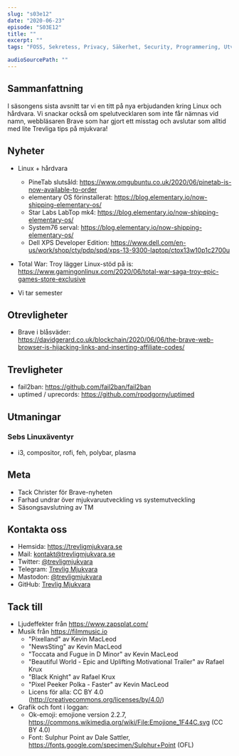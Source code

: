 ```yaml
---
slug: "s03e12"
date: "2020-06-23"
episode: "S03E12"
title: ""
excerpt: "" 
tags: "FOSS, Sekretess, Privacy, Säkerhet, Security, Programmering, Utveckling, RaspberryPi, PinePhone, Technology, Linux, Open Source, git, vim, System76, elementary OS, Dell XPS, Star Labs, i3, compositor, rofi, feh, polybar, plasma, fail2ban, uptimed, uprecords, Brave, Epic, Total War Troy" 

audioSourcePath: ""
---
```


## Sammanfattning
I säsongens sista avsnitt tar vi en titt på nya erbjudanden kring Linux och hårdvara. Vi snackar också om spelutvecklaren som inte får nämnas vid namn, webbläsaren Brave som har gjort ett misstag och avslutar som alltid med lite Trevliga tips på mjukvara!

## Nyheter
- Linux + hårdvara
  - PineTab slutsåld: https://www.omgubuntu.co.uk/2020/06/pinetab-is-now-available-to-order
  - elementary OS förinstallerat: https://blog.elementary.io/now-shipping-elementary-os/
  - Star Labs LabTop mk4: https://blog.elementary.io/now-shipping-elementary-os/
  - System76 serval: https://blog.elementary.io/now-shipping-elementary-os/
  - Dell XPS Developer Edition: https://www.dell.com/en-us/work/shop/cty/pdp/spd/xps-13-9300-laptop/ctox13w10p1c2700u

- Total War: Troy lägger Linux-stöd på is: https://www.gamingonlinux.com/2020/06/total-war-saga-troy-epic-games-store-exclusive
- Vi tar semester

## Otrevligheter
- Brave i blåsväder: https://davidgerard.co.uk/blockchain/2020/06/06/the-brave-web-browser-is-hijacking-links-and-inserting-affiliate-codes/

## Trevligheter
- fail2ban: https://github.com/fail2ban/fail2ban
- uptimed / uprecords: https://github.com/rpodgorny/uptimed 

## Utmaningar

### Sebs Linuxäventyr
- i3, compositor, rofi, feh, polybar, plasma

## Meta
- Tack Christer för Brave-nyheten
- Farhad undrar över mjukvaruutveckling vs systemutveckling
- Säsongsavslutning av TM

## Kontakta oss

- Hemsida: https://trevligmjukvara.se
- Mail: kontakt@trevligmjukvara.se
- Twitter: [@trevligmjukvara](https://twitter.com/trevligmjukvara)
- Telegram: [Trevlig Mjukvara](https://t.me/trevligmjukvara)
- Mastodon: [@trevligmjukvara](https://mastodon.linuxkompis.se/@trevligmjukvara)
- GitHub: [Trevlig Mjukvara](https://github.com/trevligmjukvara)

## Tack till

- Ljudeffekter från https://www.zapsplat.com/
- Musik från https://filmmusic.io
  - "Pixelland" av Kevin MacLeod
  - "NewsSting" av Kevin MacLeod
  - "Toccata and Fugue in D Minor" av Kevin MacLeod
  - "Beautiful World - Epic and Uplifting Motivational Trailer" av Rafael Krux
  - "Black Knight" av Rafael Krux
  - "Pixel Peeker Polka - Faster" av Kevin MacLeod
  - Licens för alla: CC BY 4.0 (http://creativecommons.org/licenses/by/4.0/)
- Grafik och font i loggan:
  - Ok-emoji: emojione version 2.2.7, https://commons.wikimedia.org/wiki/File:Emojione_1F44C.svg (CC BY 4.0)
  - Font: Sulphur Point av Dale Sattler, https://fonts.google.com/specimen/Sulphur+Point (OFL)
